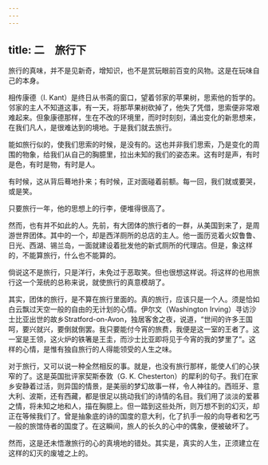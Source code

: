 ```yaml
---
---
---
```

title: 二　旅行下
---



旅行的真味，并不是见新奇，增知识，也不是赏玩眼前百变的风物。这是在玩味自己的本身。

相传康德（I. Kant）是终日从书斋的窗口，望着邻家的苹果树，思索他的哲学的。邻家的主人不知道这事，有一天，将那苹果树砍掉了，他失了凭借，思索便非常艰难起来。但象康德那样，生在不改的环境里，而时时刻刻，涌出变化的新思想来，在我们凡人，是很难达到的境地。于是我们就去旅行。

能如旅行似的，使我们思索的时候，是没有的。这也并非我们思索，乃是变化的周围的物象，给我们从自己的胸臆里，拉出未知的我们的姿态来。这有时是声，有时是色，有时是物，有时是人。

有时候，这从背后蓦地扑来；有时候，正对面碰着前额。每一回，我们就或要哭，或是笑。

只要旅行一年，他的思想上的行李，便堆得很高了。

然而，也有并不如此的人。先前，有大团体的旅行者的一群，从美国到来了，是周游世界团体。其中的一个，却是西洋厕所的总店的主人。他一面历览着火奴鲁鲁、日光、西湖、锡兰岛，一面就建设着批发他的新式厕所的代理店。但是，象这样的，不能算旅行，什么也不能算的。

倘说这不是旅行，只是洋行，未免过于恶取笑。但也很想这样说。将这样的也用旅行这一个笼统的总称来说，就使旅行的真意模胡了。

其实，团体的旅行，是不算在旅行里面的。真的旅行，应该只是一个人。须是恰如白云飘过天空一般的自由的无计划的心情。伊尔文（Washington Irving）寻访沙士比亚出世的故乡Stratford-on-Avon，独居客舍之夜，说道，“世间的许多王国呵，要兴就兴，要倒就倒罢。我只要能付今宵的旅费，我便是这一室的王者了。这一室是王领，这火炉的铁箸是王圭，而沙士比亚即将见于今宵的我的梦里了”。这样的心情，是惟有独自旅行的人得能领受的人生之味。

对于旅行，又可以说一种全然相反的事。就是，也没有旅行那样，能使人们的心狭窄的了。这是英国批评家契斯泰敦（G. K. Chesterton）的犀利的句子。我们在家乡安静着过活，则异国的情景，是美丽的梦幻故事一样，令人神往的。西班牙、意大利、波斯，还有西藏，都是很足以挑动我们的诗情的名目。我们用了淡淡的爱慕之情，将未知之地和人，描在胸臆上。但一踏到这些处所，则万想不到的幻灭，却正在等候我们了。曾是抽象底的诗的国度的意大利，化了扒手一般的向导者和乞丐一般的旅馆侍者的国度了。在这瞬间，旅人的长久的心中的偶象，便被破坏了。

然而，这是还未悟澈旅行的心的真境地的错处。其实是，真实的人生，正须建立在这样的幻灭的废墟之上的。